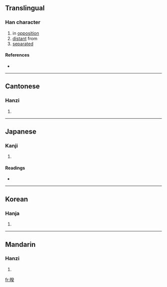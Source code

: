 ==Translingual==

===Han character===
{{Han char|rn=72|rad=日|as=09|sn=13|four=6203<sub>4</sub>|canj=日弓人大 (ANOK)}}

# in [[opposition]]
# [[distant]] from
# [[separated]]

====References====
* {{Han ref|kx=0498.070|dkj=14045|dj=0866.050|hdz=21527.080|uh=668C|ud=26252|bh=DDC0|bd=56768}}

----

==Cantonese==

===Hanzi===
{{yue-hanzi|jyut=|y=[[kwai4]]}}

# {{defn|Cantonese}}

----

==Japanese==

===Kanji===
{{ja-kanji|grade=|rs=日09}}

# {{defn|Japanese}}

====Readings====
* {{ja-readings|on=[[けい]] (kei), [[け]] (ke)|kun=[[くれる]] (kureru)}}

----

==Korean==

===Hanja===
{{ko-hanja|hangeul=규|eumhun=|rv=gyu|mr=kyu|y=kyu}}

# {{defn|Korean}}

----

==Mandarin==

===Hanzi===
{{cmn-hanzi|pin=[[kuí]] ([[kui2]]), [[yē]] ([[ye1]])|wg=[[k'uei2|k'uei<sup>2</sup>]], [[yeh1|yeh<sup>1</sup>]]}}

# {{defn|Mandarin}}

[[fr:暌]]
